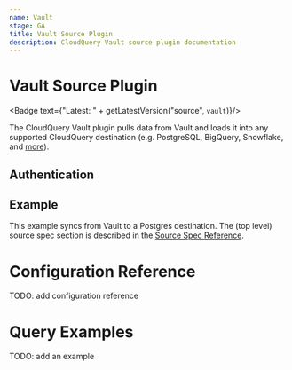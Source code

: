 ```yaml
---
name: Vault
stage: GA
title: Vault Source Plugin
description: CloudQuery Vault source plugin documentation
---
```

# Vault Source Plugin


<Badge text={"Latest: " + getLatestVersion("source", `vault`)}/>

The CloudQuery Vault plugin pulls data from Vault and loads it into any supported CloudQuery destination (e.g. PostgreSQL, BigQuery, Snowflake, and [more](/docs/plugins/destinations/overview)).

## Authentication

<Authentication/>

## Example

This example syncs from Vault to a Postgres destination. The (top level) source spec section is described in the [Source Spec Reference](/docs/reference/source-spec).

<Configuration/>

# Configuration Reference

TODO: add configuration reference

# Query Examples

TODO: add an example

```

